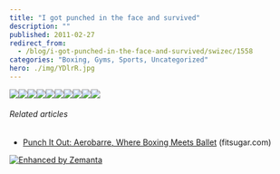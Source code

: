 ```yaml
---
title: "I got punched in the face and survived"
description: ""
published: 2011-02-27
redirect_from:
  - /blog/i-got-punched-in-the-face-and-survived/swizec/1558
categories: "Boxing, Gyms, Sports, Uncategorized"
hero: ./img/YDlrR.jpg
---
```


![](./img/YDlrR.jpg)![](./img/YDlrRjpggj8eh7.jpeg)![](./img/GbVUbjpg7iei0b.jpeg)![](./img/B3pscjpg756122.jpeg)![](./img/NoUPCjpg7212fd.jpeg)![](./img/dW4HApngf66a19.png)![](./img/jomRNjpg4a19bi.jpeg)![](./img/PsL2ojpg0c3if8.jpeg)![](./img/T9Myojpgi21jca.jpeg)![](./img/3oI3gjpg52d42g.jpeg)

###### Related articles

- [Punch It Out: Aerobarre, Where Boxing Meets Ballet](http://www.fitsugar.com/Boxing-Meets-Ballet-New-Fitness-Trend-Aerobarre-14185896) (fitsugar.com)

[![Enhanced by Zemanta](http://img.zemanta.com/zemified_e.png?x-id=b58d66af-9cef-423d-8d3c-7d935b7b67da)](http://www.zemanta.com/ "Enhanced by Zemanta")
